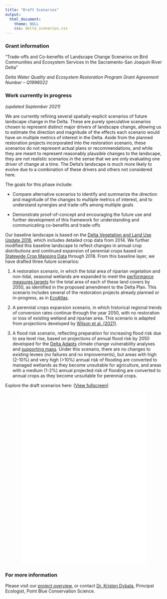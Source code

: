 ```yaml
---
title: "Draft Scenarios"
output:
  html_document:
    theme: NULL
    css: delta_scenarios.css
---
```


### Grant information

"Trade-offs and Co-benefits of Landscape Change Scenarios on Bird Communities and Ecosystem Services in the Sacramento-San Joaquin River Delta"  

*Delta Water Quality and Ecosystem Restoration Program Grant Agreement Number – Q1996022*


### Work currently in progress
*(updated September 2021)*

We are currently refining several spatially-explicit scenarios of future landscape change in the Delta. These are purely speculative scenarios chosen to represent distinct major drivers of landscape change, allowing us to estimate the direction and magnitude of the effects each scenario would have on multiple metrics of interest in the Delta. Aside from the planned restoration projects incorporated into the restoration scenario, these scenarios do not represent actual plans or recommendations, and while they are meant to represent reasonably plausible changes to the landscape, they are not realistic scenarios in the sense that we are only evaluating one driver of change at a time. The Delta's landscape is much more likely to evolve due to a combination of these drivers and others not considered here.

The goals for this phase include:

* Compare alternative scenarios to identify and summarize the direction and magnitude of the changes to multiple metrics of interest, and to understand synergies and trade-offs among multiple goals

* Demonstrate proof-of-concept and encouraging the future use and further development of this framework for understanding and communicating co-benefits and trade-offs

Our baseline landscape is based on the [Delta Vegetation and Land Use Update 2016](https://map.dfg.ca.gov/metadata/ds2855.html), which includes detailed crop data from 2014. We further modified this baseline landscape to reflect changes in annual crop distributions and continued expansion of perennial crops based on [Statewide Crop Mapping Data](https://data.cnra.ca.gov/dataset/statewide-crop-mapping) through 2018. From this baseline layer, we have drafted three future scenarios:

1) A restoration scenario, in which the total area of riparian vegetation and non-tidal, seasonal wetlands are expanded to meet the [performance measures targets](https://deltacouncil.ca.gov/pdf/delta-plan/2020-04-15-draft-ch-04-pm-4-16.pdf) for the total area of each of these land covers by 2050, as identified in the proposed amendment to the Delta Plan. This scenario includes several of the restoration projects already planned or in-progress, as in [EcoAtlas](https://ecoatlas.org/regions/ecoregion/bay-delta).

2) A perennial crops expansion scenario, in which historical regional trends of conversion rates continue through the year 2050, with no restoration or loss of existing wetland and riparian area. This scenario is adapted from projections developed by [Wilson et al. (2021)](https://www.sciencebase.gov/catalog/item/6042c93fd34eb1203119dcaa).

3) A flood risk scenario, reflecting preparation for increasing flood risk due to sea level rise, based on projections of annual flood risk by 2050 developed for the [Delta Adapts](https://deltacouncil.ca.gov/delta-plan/climate-change) climate change vulnerability analyses and [supporting maps](https://deltascience.shinyapps.io/delta_flood_map/). Under this scenario, there are no changes to existing levees (no failures and no improvements), but areas with high (2-10%) and very high (>10%) annual risk of flooding are converted to managed wetlands as they become unsuitable for agriculture, and areas with a medium (1-2%) annual projected risk of flooding are converted to annual crops as they become unsuitable for perennial crops.

Explore the draft scenarios here: [[View fullscreen](widget/scenario_map.html)]  

<center>
<iframe src="widget/scenario_map.html" style="border: none;" width = 80%; height = 550px; data-external="1"></iframe>
</center>

### For more information

Please visit our [project overview](index.html), or contact [Dr. Kristen Dybala](mailto:kdybala@pointblue.org), Principal Ecologist, Point Blue Conservation Science.
